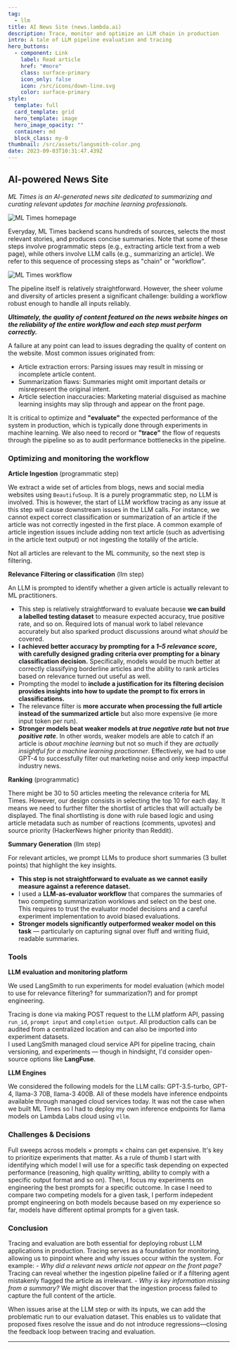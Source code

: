 ```yaml
---
tag:
  - llm
title: AI News Site (news.lambda.ai)
description: Trace, monitor and optimize an LLM chain in production
intro: A tale of LLM pipeline evaluation and tracing
hero_buttons:
  - component: Link
    label: Read article
    href: "#more"
    class: surface-primary
    icon_only: false
    icon: /src/icons/down-line.svg
    color: surface-primary
style:
  template: full
  card_template: grid
  hero_template: image
  hero_image_opacity: ""
  container: md
  block_class: my-0
thumbnail: /src/assets/langsmith-color.png
date: 2023-09-03T10:31:47.439Z
---
```


## AI-powered News Site

*ML Times is an AI-generated news site dedicated to summarizing and curating relevant updates for machine learning professionals.*

![ML Times homepage](/src/assets/ml-times.png)

Everyday, ML Times backend scans hundreds of sources, selects the most relevant stories, and produces concise summaries.
Note that some of these steps involve programmatic steps (e.g., extracting article text from a web page), while others involve LLM calls (e.g., summarizing an article).
We refer to this sequence of processing steps as "chain" or "workflow".

![ML Times workflow](/src/assets/ml-times-workflow.png)

The pipeline itself is relatively straightforward. However, the sheer volume and diversity of articles present a significant challenge: building a workflow robust enough to handle all inputs reliably.

***Ultimately, the quality of content featured on the news website hinges on the reliability of the entire workflow and each step must perform correctly.***

A failure at any point can lead to issues degrading the quality of content on the website. Most common issues originated from:
  * Article extraction errors: Parsing issues may result in missing or incomplete article content.
  * Summarization flaws: Summaries might omit important details or misrepresent the original intent.
  * Article selection inaccuracies: Marketing material disguised as machine learning insights may slip through and appear on the front page.


It is critical to optimize and **"evaluate"** the expected performance of the system in production, which is typically done through experiments in machine learning.
We also need to record or **"trace"** the flow of requests through the pipeline so as to audit performance bottlenecks in the pipeline.  


### Optimizing and monitoring the workflow

**Article Ingestion** (programmatic step)

We extract a wide set of articles from blogs, news and social media websites using `BeautifuSoup`.
It is a purely programmatic step, no LLM is involved. This is however, the start of LLM workflow tracing as any issue at this step will cause downstream issues in the LLM calls.
For instance, we cannot expect correct classification or summarization of an article if the article was not correctly ingested in the first place. A common example of article ingestion issues include adding non text article (such as advertising in the article text output) or not ingesting the totalily of the article.

Not all articles are relevant to the ML community, so the next step is filtering.

**Relevance Filtering or classification** (llm step)

An LLM is prompted to identify whether a given article is actually relevant to ML practitioners.

* This step is relatively straightforward to evaluate because **we can build a labelled testing dataset** to measure expected accuracy, true positive rate, and so on. Required lots of manual work to label relevance accurately but also sparked product discussions around what *should* be covered.
* **I achieved better accuracy by prompting for a *1–5 relevance score*, with carefully designed grading criteria over prompting for a binary classification decision.** Specifically, models would be much better at correctly classifying borderline articles and the ability to rank articles based on relevance turned out useful as well. 
* Prompting the model to **include a justification for its filtering decision provides insights into how to update the prompt to fix errors in classifications.**
* The relevance filter is **more accurate when processing the full article instead of the summarized article** but also more expensive (ie more input token per run).
* **Stronger models beat weaker models at *true negative rate* but not *true positive rate***. In other words, weaker models are able to catch if an article is *about machine learning* but not so much if they are *actually insightful for a machine learning practionner*. Effectively, we had to use GPT-4 to successfully filter out marketing noise and only keep impactful industry news.


**Ranking** (programmatic)

There might be 30 to 50 articles meeting the relevance criteria for ML Times. However, our design consists in selecting the top 10 for each day.
It means we need to further filter the shortlist of articles that will actually be displayed.
The final shortlisting is done with rule based logic and using article metadata such as number of reactions (comments, upvotes) and source priority (HackerNews higher priority than Reddit).


**Summary Generation** (llm step)

For relevant articles, we prompt LLMs to produce short summaries (3 bullet points) that highlight the key insights.

* **This step is not straightforward to evaluate as we cannot easily measure against a reference dataset.**
* I used a **LLM-as-evaluator workflow** that compares the summaries of two competing summarization worklows and select on the best one. This requires to trust the evaluator model decisions and a careful experiment implementation to avoid biased evaluations. 
* **Stronger models significantly outperformed weaker model on this task** — particularly on capturing signal over fluff and writing fluid, readable summaries.


### Tools

**LLM evaluation and monitoring platform**

We used LangSmith to run experiments for model evaluation (which model to use for relevance filtering? for summarization?) and for prompt engineering.

Tracing is done via making POST request to the LLM platform API, passing `run_id`, `prompt input` and `completion output`.
All production calls can be audited from a centralized location and can also be imported into experiment datasets.  
I used LangSmith managed cloud service API for pipeline tracing, chain versioning, and experiments — though in hindsight, I'd consider open-source options like **LangFuse**.


**LLM Engines**

We considered the following models for the LLM calls: GPT-3.5-turbo, GPT-4, llama-3 70B, llama-3 400B.
All of these models have inference endpoints available through managed cloud services today. It was not the case when we built ML Times so I had to deploy my own inference endpoints for llama models on Lambda Labs cloud using `vllm`.

### Challenges & Decisions  

Full sweeps across models × prompts × chains can get expensive. It's key to prioritize experiments that matter. As a rule of thumb I start with identifying which model I will use for a specific task depending on expected performance (reasoning, high quality writting, ability to comply with a specific output format and so on).
Then, I focus my experiments on engineering the best prompts for a specific outcome. In case I need to compare two competing models for a given task, I perform indepedent prompt engineering on both models because based on my experience so far, models have different optimal prompts for a given task.


### Conclusion

Tracing and evaluation are both essential for deploying robust LLM applications in production. Tracing serves as a foundation for monitoring, allowing us to pinpoint where and why issues occur within the system. For example:
    - *Why did a relevant news article not appear on the front page?*
    Tracing can reveal whether the ingestion pipeline failed or if a filtering agent mistakenly flagged the article as irrelevant.
    - *Why is key information missing from a summary?*
    We might discover that the ingestion process failed to capture the full content of the article.

When issues arise at the LLM step or with its inputs, we can add the problematic run to our evaluation dataset. This enables us to validate that proposed fixes resolve the issue and do not introduce regressions—closing the feedback loop between tracing and evaluation.

---